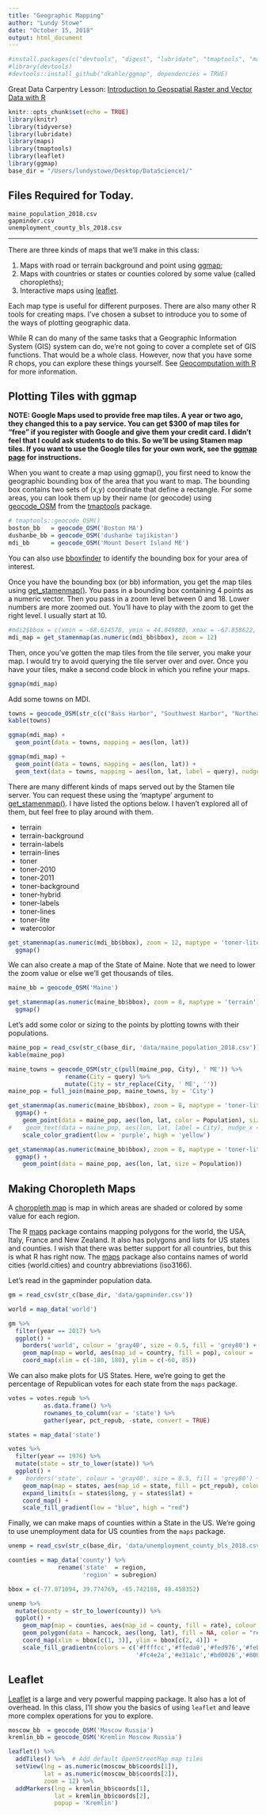 ```yaml
---
title: "Geographic Mapping"
author: "Lundy Stowe"
date: "October 15, 2018"
output: html_document
---
```


```r
#install.packages(c("devtools", "digest", "lubridate", "tmaptools", "maps", "ggmap", "ggrepel", leaflet"), dependencies = TRUE)
#library(devtools)
#devtools::install_github("dkahle/ggmap", dependencies = TRUE)
```

Great Data Carpentry Lesson: [Introduction to Geospatial Raster and Vector Data with R](https://datacarpentry.org/r-raster-vector-geospatial/)

```r
knitr::opts_chunk$set(echo = TRUE)
library(knitr)
library(tidyverse)
library(lubridate)
library(maps)
library(tmaptools)
library(leaflet)
library(ggmap)
base_dir = "/Users/lundystowe/Desktop/DataScience1/"
```

## Files Required for Today.

```
maine_population_2018.csv
gapminder.csv
unemployment_county_bls_2018.csv
```

----------

There are three kinds of maps that we'll make in this class:

1. Maps with road or terrain background and point using [ggmap](https://github.com/dkahle/ggmap);
2. Maps with countries or states or counties colored by some value (called choropleths);
3. Interactive maps using [leaflet](https://rstudio.github.io/leaflet/).

Each map type is useful for different purposes. There are also many other R tools for creating maps. I've chosen a subset to introduce you to some of the ways of plotting geographic data.

While R can do many of the same tasks that a Geographic Information System (GIS) system can do, we're not going to cover a complete set of GIS functions. That would be a whole class. However, now that you have some R chops, you can explore these things yourself. See [Geocomputation with R](https://geocompr.robinlovelace.net/) for more information.

## Plotting Tiles with ggmap

**NOTE: Google Maps used to provide free map tiles. A year or two ago, they changed this to a pay service. You can get $300 of map tiles for "free" if you register with Google and give them your credit card. I didn't feel that I could ask students to do this. So we'll be using Stamen map tiles. If you want to use the Google tiles for your own work, see the [ggmap page](https://github.com/dkahle/ggmap) for instructions.**

When you want to create a map using ggmap(), you first need to know the geographic bounding box of the area that you want to map. The bounding box contains two sets of (x,y) coordinate that define a rectangle. For some areas, you can look them up by their name (or geocode) using [geocode_OSM](https://www.rdocumentation.org/packages/tmaptools/versions/2.0-2/topics/geocode_OSM) from the [tmaptools](https://www.rdocumentation.org/packages/tmaptools/versions/2.0-2) package.

```r
# tmaptools::geocode_OSM()
boston_bb   = geocode_OSM('Boston MA')
dushanbe_bb = geocode_OSM('dushanbe tajikistan')
mdi_bb      = geocode_OSM('Mount Desert Island ME')
```

You can also use [bboxfinder](http://bboxfinder.com/) to identify the bounding box for your area of interest.

Once you have the bounding box (or bb) information, you get the map tiles using [get_stamenmap()](https://www.rdocumentation.org/packages/ggmap/versions/3.0.0/topics/get_stamenmap). You pass in a bounding box containing 4 points as a numeric vector. Then you pass in a zoom level between 0 and 18. Lower numbers are more zoomed out. You'll have to play with the zoom to get the right level. I usually start at 10.

```r
#mdi2$bbox = c(xmin = -68.614578, ymin = 44.049880, xmax = -67.858622, ymax = 44.454219)
mdi_map = get_stamenmap(as.numeric(mdi_bb$bbox), zoom = 12)
```

Then, once you've gotten the map tiles from the tile server, you make your map. I would try to avoid querying the tile server over and over. Once you have your tiles, make a second code block in which you refine your maps.

```r
ggmap(mdi_map)
```

Add some towns on MDI.

```r
towns = geocode_OSM(str_c(c("Bass Harbor", "Southwest Harbor", "Northeast Harbor", "Tremont", "Seal Harbor", "Somesville", "Town Hill", "Bar Harbor"), ",ME"))
kable(towns)
```

```r
ggmap(mdi_map) +
  geom_point(data = towns, mapping = aes(lon, lat))
```

```r
ggmap(mdi_map) +
  geom_point(data = towns, mapping = aes(lon, lat)) +
  geom_text(data = towns, mapping = aes(lon, lat, label = query), nudge_y = 0.005)
```

There are many different kinds of maps served out by the Stamen tile server. You can request these using the 'maptype' argument to [get_stamenmap()](https://www.rdocumentation.org/packages/ggmap/versions/3.0.0/topics/get_stamenmap). I have listed the options below. I haven't explored all of them, but feel free to play around with them.

* terrain
* terrain-background
* terrain-labels
* terrain-lines
* toner
* toner-2010
* toner-2011
* toner-background
* toner-hybrid
* toner-labels
* toner-lines
* toner-lite
* watercolor

```r
get_stamenmap(as.numeric(mdi_bb$bbox), zoom = 12, maptype = 'toner-lite') %>%
  ggmap()
```

We can also create a map of the State of Maine. Note that we need to lower the zoom value or else we'll get thousands of tiles.

```r
maine_bb = geocode_OSM('Maine')

get_stamenmap(as.numeric(maine_bb$bbox), zoom = 8, maptype = 'terrain') %>%
  ggmap()
```

Let's add some color or sizing to the points by plotting towns with their populations.

```r
maine_pop = read_csv(str_c(base_dir, 'data/maine_population_2018.csv'))
kable(maine_pop)
```

```r
maine_towns = geocode_OSM(str_c(pull(maine_pop, City), ' ME')) %>%
                rename(City = query) %>%
                mutate(City = str_replace(City, ' ME', ''))
maine_pop = full_join(maine_pop, maine_towns, by = 'City')
```


```r
get_stamenmap(as.numeric(maine_bb$bbox), zoom = 8, maptype = 'toner-lite') %>%
  ggmap() +
    geom_point(data = maine_pop, aes(lon, lat, color = Population), size = 2) +
#    geom_text(data = maine_pop, aes(lon, lat, label = City), nudge_x = 0.5) +
    scale_color_gradient(low = 'purple', high = 'yellow')
```



```r
get_stamenmap(as.numeric(maine_bb$bbox), zoom = 8, maptype = 'toner-lite') %>%
  ggmap() +
    geom_point(data = maine_pop, aes(lon, lat, size = Population))
```

## Making Choropleth Maps

A [choropleth map](https://en.wikipedia.org/wiki/Choropleth_map) is map in which areas are shaded or colored by some value for each region.

The R [maps](https://www.rdocumentation.org/packages/maps/versions/3.3.0) package contains mapping polygons for the world, the USA, Italy, France and New Zealand. It also has polygons and lists for US states and counties. I wish that there was better support for all countries, but this is what R has right now. The [maps](https://www.rdocumentation.org/packages/maps/versions/3.3.0) package also contains names of world cities (world.cities) and country abbreviations (iso3166).

Let's read in the gapminder population data.

```r
gm = read_csv(str_c(base_dir, 'data/gapminder.csv'))
```

```r
world = map_data('world')

gm %>%
  filter(year == 2017) %>%
  ggplot() +
    borders('world', colour = 'gray40', size = 0.5, fill = 'grey80') +
    geom_map(map = world, aes(map_id = country, fill = pop), colour = 'gray40', size = 0.5) +
    coord_map(xlim = c(-180, 180), ylim = c(-60, 85))
```

We can also make plots for US States. Here, we're going to get the percentage of Republican votes for each state from the `maps` package.

```r
votes = votes.repub %>%
          as.data.frame() %>%
          rownames_to_column(var = 'state') %>%
          gather(year, pct_repub, -state, convert = TRUE)
```

```r
states = map_data('state')

votes %>%
  filter(year == 1976) %>%
  mutate(state = str_to_lower(state)) %>%
  ggplot() +
#    borders('state', colour = 'gray40', size = 0.5, fill = 'grey80') +
    geom_map(map = states, aes(map_id = state, fill = pct_repub), colour = 'gray40', size = 0.5) +
    expand_limits(x = states$long, y = states$lat) +
    coord_map() +
    scale_fill_gradient(low = "blue", high = "red")
```

Finally, we can make maps of counties within a State in the US. We're going to use unemployment data for US counties from the `maps` package.

```r
unemp = read_csv(str_c(base_dir, 'data/unemployment_county_bls_2018.csv'))
```

```r
counties = map_data('county') %>%
              rename('state'  = region,
                     'region' = subregion)

bbox = c(-77.871094, 39.774769, -65.742188, 48.458352)

unemp %>%
  mutate(county = str_to_lower(county)) %>%
  ggplot() +
    geom_map(map = counties, aes(map_id = county, fill = rate), colour = 'gray40', size = 0.2) +
    geom_polygon(data = hancock, aes(long, lat), fill = NA, color = "red", size = 1) +
    coord_map(xlim = bbox[c(1, 3)], ylim = bbox[c(2, 4)]) +
    scale_fill_gradientn(colors = c('#ffffcc','#ffeda0','#fed976','#feb24c','#fd8d3c',
                                    '#fc4e2a','#e31a1c','#bd0026','#800026'))
```

## Leaflet

[Leaflet](https://rstudio.github.io/leaflet/) is a large and very powerful mapping package. It also has a lot of overhead. In this class, I'll show you the basics of using `leaflet` and leave more complex operations for you to explore.

```r
moscow_bb  = geocode_OSM('Moscow Russia')
kremlin_bb = geocode_OSM('Kremlin Moscow Russia')

leaflet() %>%
  addTiles() %>%  # Add default OpenStreetMap map tiles
  setView(lng = as.numeric(moscow_bb$coords[1]), 
          lat = as.numeric(moscow_bb$coords[2]),
          zoom = 12) %>%
  addMarkers(lng = kremlin_bb$coords[1], 
             lat = kremlin_bb$coords[2], 
             popup = 'Kremlin')
```





